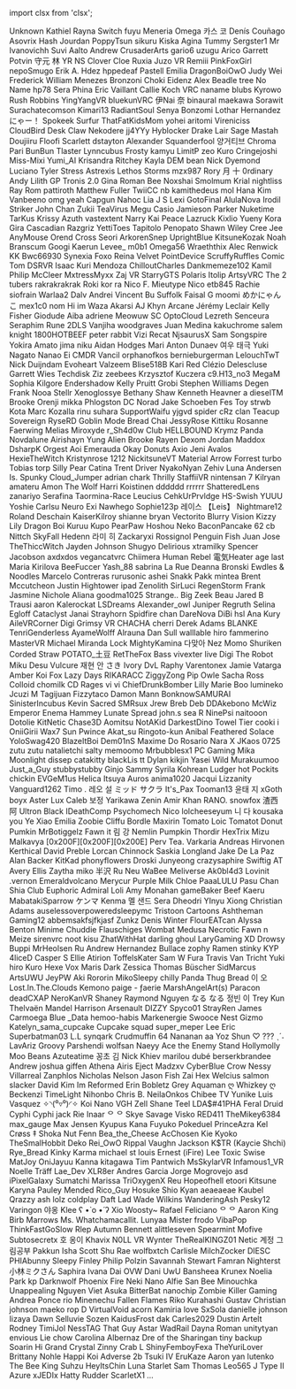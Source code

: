 ﻿import clsx from 'clsx';


<!-- Reminder that not only HTML chars have to be escaped, MDX chars also need to be (such as a space followed by an underscore). -->
<Patronelt k="0" ias="1" sp="0" >Unknown</Patronelt> <Patronelt k="0" ias="1" sp="0" >Kathiel Rayna</Patronelt> <Patronelt k="0" ias="1" sp="0" >Switch</Patronelt> <Patronelt k="0" ias="1" sp="0" >fuyu</Patronelt> <Patronelt k="0" ias="1" sp="0" >Meneria</Patronelt> 
<Patronelt k="0" ias="1" sp="0" >Omega</Patronelt> <Patronelt k="0" ias="1" sp="0" >카스 코</Patronelt> <Patronelt k="0" ias="1" sp="0" >Denís Couñago</Patronelt> <Patronelt k="0" ias="1" sp="0" >Asovrix</Patronelt> <Patronelt k="0" ias="1" sp="0" >Hash Jourdan</Patronelt> 
<Patronelt k="0" ias="1" sp="0" >PoppyTsun</Patronelt> <Patronelt k="0" ias="1" sp="0" >sikuru</Patronelt> <Patronelt k="0" ias="1" sp="0" >Kiska Agina</Patronelt> <Patronelt k="0" ias="1" sp="0" >Tummy</Patronelt> <Patronelt k="0" ias="0" sp="0" >Sergster1</Patronelt> 
<Patronelt k="0" ias="1" sp="0" >Mr Ivanovichh</Patronelt> <Patronelt k="0" ias="1" sp="0" >Suvi Aalto</Patronelt> <Patronelt k="0" ias="0" sp="0" >Andrew</Patronelt> <Patronelt k="0" ias="1" sp="0" >CrusaderArts</Patronelt> <Patronelt k="0" ias="0" sp="0" >gario6</Patronelt> 
<Patronelt k="0" ias="1" sp="0" >uzugu</Patronelt> <Patronelt k="0" ias="0" sp="0" >Arico</Patronelt> <Patronelt k="0" ias="1" sp="0" >Garrett Potvin</Patronelt> <Patronelt k="0" ias="1" sp="0" >守元 林</Patronelt> <Patronelt k="0" ias="1" sp="0" >YR NS</Patronelt> 
<Patronelt k="0" ias="1" sp="0" >Clover Cloe</Patronelt> <Patronelt k="0" ias="1" sp="0" >Ruxia</Patronelt> <Patronelt k="0" ias="1" sp="0" >Juzo VR</Patronelt> <Patronelt k="0" ias="1" sp="0" >Remiii</Patronelt> <Patronelt k="0" ias="1" sp="0" >PinkFoxGirl</Patronelt> 
<Patronelt k="0" ias="1" sp="0" >nepoSmugo</Patronelt> <Patronelt k="0" ias="1" sp="0" >Erik A&#0046; Hdez</Patronelt> <Patronelt k="0" ias="1" sp="0" >hppedeaf</Patronelt> <Patronelt k="0" ias="1" sp="0" >Pastell Emilia</Patronelt> <Patronelt k="0" ias="1" sp="0" >DragonBoiOwO</Patronelt> 
<Patronelt k="0" ias="0" sp="0" >Judy Wei</Patronelt> <Patronelt k="0" ias="1" sp="0" >Frederick</Patronelt> <Patronelt k="0" ias="0" sp="0" >William Menezes Bronzoni</Patronelt> <Patronelt k="0" ias="1" sp="0" >Choki</Patronelt> <Patronelt k="0" ias="1" sp="0" >Eidenz</Patronelt> 
<Patronelt k="0" ias="1" sp="0" >Alex Beadle</Patronelt> <Patronelt k="0" ias="1" sp="0" >tree</Patronelt> <Patronelt k="0" ias="1" sp="0" >No Name</Patronelt> <Patronelt k="0" ias="1" sp="0" >hp78</Patronelt> <Patronelt k="0" ias="1" sp="0" >Sera Phina</Patronelt> 
<Patronelt k="0" ias="1" sp="0" >Eric Vaillant</Patronelt> <Patronelt k="0" ias="1" sp="0" >Callie Koch</Patronelt> <Patronelt k="0" ias="1" sp="0" >VRC naname</Patronelt> <Patronelt k="0" ias="1" sp="0" >blubs</Patronelt> <Patronelt k="0" ias="0" sp="0" >Kyrowo</Patronelt> 
<Patronelt k="0" ias="1" sp="0" >Rush Robbins</Patronelt> <Patronelt k="0" ias="1" sp="0" >YingYangVR</Patronelt> <Patronelt k="0" ias="1" sp="0" >bluekunVRC</Patronelt> <Patronelt k="0" ias="1" sp="0" >伊Nai 奈</Patronelt> <Patronelt k="0" ias="1" sp="0" >binaural</Patronelt> 
<Patronelt k="0" ias="1" sp="0" >maekawa</Patronelt> <Patronelt k="0" ias="1" sp="0" >Sorawit Surachatecomson</Patronelt> <Patronelt k="0" ias="1" sp="0" >Kimari13</Patronelt> <Patronelt k="0" ias="1" sp="0" >RadiantSoul</Patronelt> <Patronelt k="0" ias="1" sp="0" >Senya</Patronelt> 
<Patronelt k="0" ias="1" sp="0" >Bonzomi</Patronelt> <Patronelt k="0" ias="1" sp="0" >Lothar Hernandez</Patronelt> <Patronelt k="0" ias="1" sp="0" >にゃー！</Patronelt> <Patronelt k="0" ias="1" sp="0" >Spokeek</Patronelt> <Patronelt k="0" ias="1" sp="0" >Surfur</Patronelt> 
<Patronelt k="0" ias="1" sp="0" >ThatFatKidsMom</Patronelt> <Patronelt k="0" ias="1" sp="0" >yohei aritomi</Patronelt> <Patronelt k="0" ias="1" sp="0" >Vireniciss</Patronelt> <Patronelt k="0" ias="1" sp="0" >CloudBird</Patronelt> <Patronelt k="0" ias="1" sp="0" >Desk Claw</Patronelt> 
<Patronelt k="0" ias="1" sp="0" >Nekodere</Patronelt> <Patronelt k="0" ias="1" sp="0" >jj4YYy</Patronelt> <Patronelt k="0" ias="1" sp="0" >Hyblocker</Patronelt> <Patronelt k="0" ias="1" sp="0" >Drake Lair</Patronelt> <Patronelt k="0" ias="1" sp="0" >Sage Mastah</Patronelt> 
<Patronelt k="0" ias="1" sp="0" >Doujiiru</Patronelt> <Patronelt k="0" ias="1" sp="0" >Floofi</Patronelt> <Patronelt k="0" ias="1" sp="0" >Scarlett</Patronelt> <Patronelt k="0" ias="1" sp="0" >dstayton</Patronelt> <Patronelt k="0" ias="1" sp="0" >Alexander</Patronelt> 
<Patronelt k="0" ias="1" sp="0" >Squanderfool</Patronelt> <Patronelt k="0" ias="1" sp="0" >양거티브</Patronelt> <Patronelt k="0" ias="1" sp="0" >Chroma</Patronelt> <Patronelt k="0" ias="1" sp="0" >Pari</Patronelt> <Patronelt k="0" ias="1" sp="0" >BunBun</Patronelt> 
<Patronelt k="0" ias="1" sp="0" >Tlaster</Patronelt> <Patronelt k="0" ias="1" sp="0" >Lynncubus</Patronelt> <Patronelt k="0" ias="1" sp="0" >Frosty</Patronelt> <Patronelt k="0" ias="1" sp="0" >kamyu</Patronelt> <Patronelt k="0" ias="1" sp="0" >LimitP</Patronelt> 
<Patronelt k="0" ias="1" sp="0" >zeo</Patronelt> <Patronelt k="0" ias="1" sp="0" >Kuro</Patronelt> <Patronelt k="0" ias="1" sp="0" >Cringejoshi</Patronelt> <Patronelt k="0" ias="1" sp="0" >Miss&#0045;Mixi</Patronelt> <Patronelt k="0" ias="1" sp="0" >Yumi&#0095;AI</Patronelt> 
<Patronelt k="0" ias="1" sp="0" >Krisandra Ritchey</Patronelt> <Patronelt k="0" ias="1" sp="0" >Kayla</Patronelt> <Patronelt k="0" ias="1" sp="0" >DEM bean</Patronelt> <Patronelt k="0" ias="1" sp="0" >Nick</Patronelt> <Patronelt k="0" ias="0" sp="0" >Dyemond</Patronelt> 
<Patronelt k="0" ias="1" sp="0" >Luciano Tyler</Patronelt> <Patronelt k="0" ias="0" sp="0" >Stress</Patronelt> <Patronelt k="0" ias="0" sp="0" >Astrexis</Patronelt> <Patronelt k="0" ias="0" sp="0" >Lethos Storms</Patronelt> <Patronelt k="0" ias="1" sp="0" >mzx987</Patronelt> 
<Patronelt k="0" ias="1" sp="0" >Rory</Patronelt> <Patronelt k="0" ias="0" sp="0" >月 十</Patronelt> <Patronelt k="0" ias="1" sp="0" >0rdinary</Patronelt> <Patronelt k="0" ias="1" sp="0" >Andy</Patronelt> <Patronelt k="0" ias="0" sp="0" >Lilith GP</Patronelt> 
<Patronelt k="0" ias="0" sp="0" >Tronis 2&#0046;0</Patronelt> <Patronelt k="0" ias="1" sp="0" >Gina Roman</Patronelt> <Patronelt k="0" ias="0" sp="0" >Bee</Patronelt> <Patronelt k="0" ias="1" sp="0" >Noxshai</Patronelt> <Patronelt k="0" ias="1" sp="0" >Smolmum</Patronelt> 
<Patronelt k="0" ias="1" sp="0" >Krial</Patronelt> <Patronelt k="0" ias="1" sp="0" >nightliss</Patronelt> <Patronelt k="0" ias="1" sp="0" >Ray Rom</Patronelt> <Patronelt k="0" ias="1" sp="0" >pattiroth</Patronelt> <Patronelt k="0" ias="1" sp="0" >Matthew Fuller</Patronelt> 
<Patronelt k="0" ias="1" sp="0" >TwiiCC</Patronelt> <Patronelt k="0" ias="1" sp="0" >nb</Patronelt> <Patronelt k="0" ias="1" sp="0" >kamithedeus</Patronelt> <Patronelt k="0" ias="1" sp="0" >mol</Patronelt> <Patronelt k="0" ias="1" sp="0" >Hana Kim</Patronelt> 
<Patronelt k="0" ias="1" sp="0" >Vanbeeno</Patronelt> <Patronelt k="0" ias="1" sp="0" >omg yeah</Patronelt> <Patronelt k="0" ias="1" sp="0" >Capgun</Patronelt> <Patronelt k="0" ias="1" sp="0" >Nahoc</Patronelt> <Patronelt k="0" ias="1" sp="0" >Lia</Patronelt> 
<Patronelt k="0" ias="1" sp="0" >J S</Patronelt> <Patronelt k="0" ias="0" sp="0" >Lexi</Patronelt> <Patronelt k="0" ias="1" sp="0" >GotoFinal</Patronelt> <Patronelt k="0" ias="1" sp="0" >AlulaNova</Patronelt> <Patronelt k="0" ias="1" sp="0" >Irodil Striker</Patronelt> 
<Patronelt k="0" ias="1" sp="0" >John Chan</Patronelt> <Patronelt k="0" ias="1" sp="0" >Zukii</Patronelt> <Patronelt k="0" ias="0" sp="0" >TeaVirus</Patronelt> <Patronelt k="0" ias="1" sp="0" >Megu</Patronelt> <Patronelt k="0" ias="1" sp="0" >Casio</Patronelt> 
<Patronelt k="0" ias="1" sp="0" >Jamieson Parker</Patronelt> <Patronelt k="0" ias="0" sp="0" >Nuketime</Patronelt> <Patronelt k="0" ias="1" sp="0" >TarKus</Patronelt> <Patronelt k="0" ias="1" sp="0" >Krissy</Patronelt> <Patronelt k="0" ias="1" sp="0" >Azuth</Patronelt> 
<Patronelt k="0" ias="1" sp="0" >vastextent</Patronelt> <Patronelt k="0" ias="1" sp="0" >Narry</Patronelt> <Patronelt k="0" ias="1" sp="0" >Kai Peace</Patronelt> <Patronelt k="0" ias="1" sp="0" >Lazruck</Patronelt> <Patronelt k="0" ias="1" sp="0" >Kixlio Yueny</Patronelt> 
<Patronelt k="0" ias="1" sp="0" >Kora Gira</Patronelt> <Patronelt k="0" ias="1" sp="0" >Cascadian</Patronelt> <Patronelt k="0" ias="1" sp="0" >Razgriz</Patronelt> <Patronelt k="0" ias="1" sp="0" >YettiToes</Patronelt> <Patronelt k="0" ias="1" sp="0" >Tapitolo Penopato</Patronelt> 
<Patronelt k="0" ias="1" sp="0" >Shawn Wiley</Patronelt> <Patronelt k="0" ias="0" sp="0" >Cree Jee</Patronelt> <Patronelt k="0" ias="1" sp="0" >AnyMouse</Patronelt> <Patronelt k="0" ias="1" sp="0" >Orend Cross</Patronelt> <Patronelt k="0" ias="0" sp="0" >Seori</Patronelt> 
<Patronelt k="0" ias="1" sp="0" >ArkorenSnep</Patronelt> <Patronelt k="0" ias="0" sp="0" >UprightBlue</Patronelt> <Patronelt k="0" ias="1" sp="0" >KitsuneKozak</Patronelt> <Patronelt k="0" ias="0" sp="0" >Noah Branscum</Patronelt> <Patronelt k="0" ias="1" sp="0" >Googi</Patronelt> 
<Patronelt k="0" ias="1" sp="0" >Kaerun</Patronelt> <Patronelt k="0" ias="1" sp="0" >Levee&#0095;</Patronelt> <Patronelt k="0" ias="0" sp="0" >m0b1</Patronelt> <Patronelt k="0" ias="1" sp="0" >Omega56</Patronelt> <Patronelt k="0" ias="1" sp="0" >Wraeththix</Patronelt> 
<Patronelt k="0" ias="1" sp="0" >Alec Renwick</Patronelt> <Patronelt k="0" ias="1" sp="0" >KK</Patronelt> <Patronelt k="0" ias="1" sp="0" >Bwc66930</Patronelt> <Patronelt k="0" ias="1" sp="0" >Synexia Foxo</Patronelt> <Patronelt k="0" ias="0" sp="0" >Reina</Patronelt> 
<Patronelt k="0" ias="0" sp="0" >Velvet</Patronelt> <Patronelt k="0" ias="1" sp="0" >PointDevice</Patronelt> <Patronelt k="0" ias="1" sp="0" >ScruffyRuffles</Patronelt> <Patronelt k="0" ias="1" sp="0" >Comic Tom</Patronelt> <Patronelt k="0" ias="1" sp="0" >DSRVR</Patronelt> 
<Patronelt k="0" ias="0" sp="0" >Isaac Kuri Mendoza</Patronelt> <Patronelt k="0" ias="0" sp="0" >ChilloutCharles</Patronelt> <Patronelt k="0" ias="1" sp="0" >Dankmemeze102 Kamil</Patronelt> <Patronelt k="0" ias="1" sp="0" >Philip McCleer</Patronelt> <Patronelt k="0" ias="0" sp="0" >MxtressMyxx</Patronelt> 
<Patronelt k="0" ias="1" sp="0" >Zaj VR</Patronelt> <Patronelt k="0" ias="1" sp="0" >StarryGTS</Patronelt> <Patronelt k="0" ias="1" sp="0" >Polaris</Patronelt> <Patronelt k="0" ias="1" sp="0" >Itolip</Patronelt> <Patronelt k="0" ias="1" sp="0" >ArtsyVRC</Patronelt> 
<Patronelt k="0" ias="1" sp="0" >The 2 tubers</Patronelt> <Patronelt k="0" ias="1" sp="0" >rakrakrakrak</Patronelt> <Patronelt k="0" ias="1" sp="0" >Roki</Patronelt> <Patronelt k="0" ias="1" sp="0" >kor ra</Patronelt> <Patronelt k="0" ias="0" sp="0" >Nico F&#0046;</Patronelt> 
<Patronelt k="0" ias="0" sp="0" >Mieutype Nico</Patronelt> <Patronelt k="0" ias="1" sp="0" >etb845</Patronelt> <Patronelt k="0" ias="1" sp="0" >Rachie</Patronelt> <Patronelt k="0" ias="0" sp="0" >siofrain</Patronelt> <Patronelt k="0" ias="1" sp="0" >Warlaa2</Patronelt> 
<Patronelt k="0" ias="0" sp="0" >Dalv Andrei</Patronelt> <Patronelt k="0" ias="1" sp="0" >Vincent Bu</Patronelt> <Patronelt k="0" ias="1" sp="0" >Suffolk</Patronelt> <Patronelt k="0" ias="1" sp="0" >Faisal G</Patronelt> <Patronelt k="0" ias="1" sp="0" >moomi</Patronelt> 
<Patronelt k="0" ias="0" sp="0" >めかにゃんこ</Patronelt> <Patronelt k="0" ias="1" sp="0" >mex1c0</Patronelt> <Patronelt k="0" ias="0" sp="0" >nom</Patronelt> <Patronelt k="0" ias="1" sp="0" >Hi im Waza</Patronelt> <Patronelt k="0" ias="1" sp="0" >Akarsi</Patronelt> 
<Patronelt k="0" ias="1" sp="0" >AJ</Patronelt> <Patronelt k="0" ias="1" sp="0" >Khyn</Patronelt> <Patronelt k="0" ias="0" sp="0" >Arcane</Patronelt> <Patronelt k="0" ias="1" sp="0" >Jérémy Leclair</Patronelt> <Patronelt k="0" ias="1" sp="0" >Kelly Fisher</Patronelt> 
<Patronelt k="0" ias="0" sp="0" >Giodude</Patronelt> <Patronelt k="0" ias="1" sp="0" >Aiba</Patronelt> <Patronelt k="0" ias="1" sp="0" >adriene</Patronelt> <Patronelt k="0" ias="1" sp="0" >Meowuw SC</Patronelt> <Patronelt k="0" ias="1" sp="0" >OptoCloud</Patronelt> 
<Patronelt k="0" ias="0" sp="0" >Lezreth Senceura</Patronelt> <Patronelt k="0" ias="1" sp="0" >Seraphim Rune</Patronelt> <Patronelt k="0" ias="1" sp="0" >2DLS</Patronelt> <Patronelt k="0" ias="1" sp="0" >Vanjiha</Patronelt> <Patronelt k="0" ias="0" sp="0" >woodgraves</Patronelt> 
<Patronelt k="0" ias="1" sp="0" >Juan Medina</Patronelt> <Patronelt k="0" ias="1" sp="0" >kakuchrome</Patronelt> <Patronelt k="0" ias="1" sp="0" >salem knight</Patronelt> <Patronelt k="0" ias="0" sp="0" >1800HOTBEEF</Patronelt> <Patronelt k="0" ias="1" sp="0" >peter rabbit</Patronelt> 
<Patronelt k="0" ias="1" sp="0" >Vizi</Patronelt> <Patronelt k="0" ias="0" sp="0" >Recat</Patronelt> <Patronelt k="0" ias="0" sp="0" >NjsaurusX</Patronelt> <Patronelt k="0" ias="1" sp="0" >Sam</Patronelt> <Patronelt k="0" ias="1" sp="0" >Songspire</Patronelt> 
<Patronelt k="0" ias="0" sp="0" >Yokira Amato</Patronelt> <Patronelt k="0" ias="1" sp="0" >jima niku</Patronelt> <Patronelt k="0" ias="0" sp="0" >Aidan Hodges</Patronelt> <Patronelt k="0" ias="1" sp="0" >Mari</Patronelt> <Patronelt k="0" ias="1" sp="0" >Anton Dunaev</Patronelt> 
<Patronelt k="0" ias="1" sp="0" >여우 태극</Patronelt> <Patronelt k="0" ias="1" sp="0" >Yuki Nagato</Patronelt> <Patronelt k="0" ias="0" sp="0" >Nanao Ei</Patronelt> <Patronelt k="0" ias="1" sp="0" >CMDR Vancil</Patronelt> <Patronelt k="0" ias="0" sp="0" >orphanofkos</Patronelt> 
<Patronelt k="0" ias="1" sp="0" >bernieburgerman</Patronelt> <Patronelt k="0" ias="1" sp="0" >LelouchTwT</Patronelt> <Patronelt k="0" ias="0" sp="0" >Nick Duijndam</Patronelt> <Patronelt k="0" ias="1" sp="0" >Evoheart</Patronelt> <Patronelt k="0" ias="0" sp="0" >Valzeem</Patronelt> 
<Patronelt k="0" ias="1" sp="0" >Blise518B</Patronelt> <Patronelt k="0" ias="1" sp="0" >Kari Red</Patronelt> <Patronelt k="0" ias="0" sp="0" >Clézio Delescluse</Patronelt> <Patronelt k="0" ias="1" sp="0" >Garrett Wies</Patronelt> <Patronelt k="0" ias="1" sp="0" >Techdisk</Patronelt> 
<Patronelt k="0" ias="0" sp="0" >Ziz</Patronelt> <Patronelt k="0" ias="1" sp="0" >zeebees</Patronelt> <Patronelt k="0" ias="0" sp="0" >Krzysztof Kuczera</Patronelt> <Patronelt k="0" ias="1" sp="0" >c9&#0046;H13&#0095;no3</Patronelt> <Patronelt k="0" ias="1" sp="0" >MegaM</Patronelt> 
<Patronelt k="0" ias="0" sp="0" >Sophia</Patronelt> <Patronelt k="0" ias="0" sp="0" >Kilgore</Patronelt> <Patronelt k="0" ias="1" sp="0" >Endershadow</Patronelt> <Patronelt k="0" ias="1" sp="0" >Kelly Pruitt</Patronelt> <Patronelt k="0" ias="0" sp="0" >Grobi</Patronelt> 
<Patronelt k="0" ias="1" sp="0" >Stephen Williams</Patronelt> <Patronelt k="0" ias="0" sp="0" >Degen</Patronelt> <Patronelt k="0" ias="0" sp="0" >Frank</Patronelt> <Patronelt k="0" ias="1" sp="0" >Nooa</Patronelt> <Patronelt k="0" ias="0" sp="0" >Stellr</Patronelt> 
<Patronelt k="0" ias="0" sp="0" >Xenoglossye</Patronelt> <Patronelt k="0" ias="1" sp="0" >Bethany Shaw</Patronelt> <Patronelt k="0" ias="1" sp="0" >Kenneth Heavner</Patronelt> <Patronelt k="0" ias="1" sp="0" >a</Patronelt> <Patronelt k="0" ias="1" sp="0" >dieselTM</Patronelt> 
<Patronelt k="0" ias="0" sp="0" >Brooke</Patronelt> <Patronelt k="0" ias="1" sp="0" >Orenji</Patronelt> <Patronelt k="0" ias="0" sp="0" >mikka</Patronelt> <Patronelt k="0" ias="0" sp="0" >Phlogston</Patronelt> <Patronelt k="0" ias="0" sp="0" >DC</Patronelt> 
<Patronelt k="0" ias="0" sp="0" >Norad</Patronelt> <Patronelt k="0" ias="0" sp="0" >Jake Schoeben</Patronelt> <Patronelt k="0" ias="1" sp="0" >Fes Toy</Patronelt> <Patronelt k="0" ias="0" sp="0" >strwb</Patronelt> <Patronelt k="0" ias="1" sp="0" >Kota</Patronelt> 
<Patronelt k="0" ias="0" sp="0" >Marc Kozalla</Patronelt> <Patronelt k="0" ias="1" sp="0" >rinu suhara</Patronelt> <Patronelt k="0" ias="1" sp="0" >SupportWaifu</Patronelt> <Patronelt k="0" ias="1" sp="0" >yjgvd</Patronelt> <Patronelt k="0" ias="0" sp="0" >spider</Patronelt> 
<Patronelt k="0" ias="0" sp="0" >cRz clan</Patronelt> <Patronelt k="0" ias="1" sp="0" >Teacup Sovereign</Patronelt> <Patronelt k="0" ias="0" sp="0" >RyseRD</Patronelt> <Patronelt k="0" ias="0" sp="0" >Goblin Mode</Patronelt> <Patronelt k="0" ias="1" sp="0" >Bread Chai</Patronelt> 
<Patronelt k="0" ias="0" sp="0" >JessyRose</Patronelt> <Patronelt k="0" ias="1" sp="0" >Kittiku</Patronelt> <Patronelt k="0" ias="0" sp="0" >Rosanne Faerwing</Patronelt> <Patronelt k="0" ias="0" sp="0" >Melias</Patronelt> <Patronelt k="0" ias="0" sp="0" >Miroxyde</Patronelt> 
<Patronelt k="0" ias="0" sp="0" >r&#0095;Sh4d0w</Patronelt> <Patronelt k="0" ias="1" sp="0" >Club HELLBOUND</Patronelt> <Patronelt k="0" ias="1" sp="0" >Krymz Panda</Patronelt> <Patronelt k="0" ias="1" sp="0" >Novdalune</Patronelt> <Patronelt k="0" ias="1" sp="0" >Airishayn</Patronelt> 
<Patronelt k="0" ias="1" sp="0" >Yung Alien</Patronelt> <Patronelt k="0" ias="1" sp="0" >Brooke</Patronelt> <Patronelt k="0" ias="0" sp="0" >Rayen</Patronelt> <Patronelt k="0" ias="0" sp="0" >Dexom</Patronelt> <Patronelt k="0" ias="0" sp="0" >Jordan Maddox</Patronelt> 
<Patronelt k="0" ias="1" sp="0" >DsharpK</Patronelt> <Patronelt k="0" ias="1" sp="0" >Orgest</Patronelt> <Patronelt k="0" ias="1" sp="0" >Aoi Emerauda</Patronelt> <Patronelt k="0" ias="0" sp="0" >Okay Donuts</Patronelt> <Patronelt k="0" ias="0" sp="0" >Axio</Patronelt> 
<Patronelt k="0" ias="0" sp="0" >Jeni Avalos</Patronelt> <Patronelt k="0" ias="0" sp="0" >HexieTheWitch</Patronelt> <Patronelt k="0" ias="0" sp="0" >Kristynrose 1212</Patronelt> <Patronelt k="0" ias="0" sp="0" >NickitsuneVT</Patronelt> <Patronelt k="0" ias="0" sp="0" >Material Arrow</Patronelt> 
<Patronelt k="0" ias="1" sp="0" >Forrest</Patronelt> <Patronelt k="0" ias="1" sp="0" >turbo</Patronelt> <Patronelt k="0" ias="1" sp="0" >Tobias torp</Patronelt> <Patronelt k="0" ias="0" sp="0" >Silly Pear</Patronelt> <Patronelt k="0" ias="1" sp="0" >Catina</Patronelt> 
<Patronelt k="0" ias="1" sp="0" >Trent Driver</Patronelt> <Patronelt k="0" ias="0" sp="0" >NyakoNyan</Patronelt> <Patronelt k="0" ias="1" sp="0" >Zehiv</Patronelt> <Patronelt k="0" ias="0" sp="0" >Luna Andersen</Patronelt> <Patronelt k="0" ias="0" sp="0" >Is&#0046;</Patronelt> 
<Patronelt k="0" ias="1" sp="0" >Spunky</Patronelt> <Patronelt k="0" ias="0" sp="0" >Cloud&#0095;Jumper</Patronelt> <Patronelt k="0" ias="1" sp="0" >adrian chark</Patronelt> <Patronelt k="0" ias="0" sp="0" >Thrilly</Patronelt> <Patronelt k="0" ias="0" sp="0" >StaffiiVR</Patronelt> 
<Patronelt k="0" ias="1" sp="0" >nintensan 7</Patronelt> <Patronelt k="0" ias="1" sp="0" >Kilryan</Patronelt> <Patronelt k="0" ias="0" sp="0" >amateru</Patronelt> <Patronelt k="0" ias="1" sp="0" >Amon The Wolf</Patronelt> <Patronelt k="0" ias="0" sp="0" >Harri Koistinen</Patronelt> 
<Patronelt k="0" ias="1" sp="0" >dddddd rrrrrr</Patronelt> <Patronelt k="0" ias="0" sp="0" >ShatteredLens</Patronelt> <Patronelt k="0" ias="1" sp="0" >zanariyo</Patronelt> <Patronelt k="0" ias="1" sp="0" >Serafina Taormina&#0045;Race</Patronelt> <Patronelt k="0" ias="0" sp="0" >Leucius</Patronelt> 
<Patronelt k="0" ias="1" sp="0" >CehkUrPrvldge</Patronelt> <Patronelt k="0" ias="0" sp="0" >HS&#0045;Swish</Patronelt> <Patronelt k="0" ias="0" sp="0" >YUUU</Patronelt> <Patronelt k="0" ias="1" sp="0" >Yoshie</Patronelt> <Patronelt k="0" ias="0" sp="0" >Carlsu</Patronelt> 
<Patronelt k="0" ias="1" sp="0" >Neuro</Patronelt> <Patronelt k="0" ias="1" sp="0" >Exi Nawhego</Patronelt> <Patronelt k="0" ias="1" sp="0" >Sophie123p</Patronelt> <Patronelt k="0" ias="0" sp="0" >레이스 【Leis】</Patronelt> <Patronelt k="0" ias="1" sp="0" >Nightmare12</Patronelt> 
<Patronelt k="0" ias="1" sp="0" >Roland Deschain</Patronelt> <Patronelt k="0" ias="1" sp="0" >KaiserKilroy</Patronelt> <Patronelt k="0" ias="0" sp="0" >shianne bryan</Patronelt> <Patronelt k="0" ias="1" sp="0" >Vectorito</Patronelt> <Patronelt k="0" ias="0" sp="0" >Blurry Vision</Patronelt> 
<Patronelt k="0" ias="0" sp="0" >Kizzy</Patronelt> <Patronelt k="0" ias="1" sp="0" >Lily</Patronelt> <Patronelt k="0" ias="0" sp="0" >Dragon Boi</Patronelt> <Patronelt k="0" ias="1" sp="0" >Kuruu</Patronelt> <Patronelt k="0" ias="1" sp="0" >Kupo</Patronelt> 
<Patronelt k="0" ias="1" sp="0" >PearPaw</Patronelt> <Patronelt k="0" ias="1" sp="0" >Hoshou Neko</Patronelt> <Patronelt k="0" ias="1" sp="0" >BaconPancake 62</Patronelt> <Patronelt k="0" ias="1" sp="0" >cb</Patronelt> <Patronelt k="0" ias="1" sp="0" >Nittch</Patronelt> 
<Patronelt k="0" ias="1" sp="0" >SkyFall</Patronelt> <Patronelt k="0" ias="1" sp="0" >Hedenn</Patronelt> <Patronelt k="0" ias="1" sp="0" >라미 히</Patronelt> <Patronelt k="0" ias="0" sp="0" >Zackaryxi Rossignol</Patronelt> <Patronelt k="0" ias="1" sp="0" >Penguin Fish</Patronelt> 
<Patronelt k="0" ias="0" sp="0" >Juan Jose</Patronelt> <Patronelt k="0" ias="1" sp="0" >TheThiccWitch</Patronelt> <Patronelt k="0" ias="0" sp="0" >Jayden Johnson</Patronelt> <Patronelt k="0" ias="0" sp="0" >Shugyo</Patronelt> <Patronelt k="0" ias="1" sp="0" >Delirious</Patronelt> 
<Patronelt k="0" ias="1" sp="0" >xtramilky</Patronelt> <Patronelt k="0" ias="1" sp="0" >Spencer Jacobson</Patronelt> <Patronelt k="0" ias="1" sp="0" >axdxdos</Patronelt> <Patronelt k="0" ias="1" sp="0" >vegancatvrc</Patronelt> <Patronelt k="0" ias="1" sp="0" >Chiimera</Patronelt> 
<Patronelt k="0" ias="1" sp="0" >Human Rebel</Patronelt> <Patronelt k="0" ias="0" sp="0" >電気Heater</Patronelt> <Patronelt k="0" ias="0" sp="0" >age last</Patronelt> <Patronelt k="0" ias="0" sp="0" >Maria Kirilova</Patronelt> <Patronelt k="0" ias="1" sp="0" >BeeFuccer</Patronelt> 
<Patronelt k="0" ias="1" sp="0" >Yash&#0095;88</Patronelt> <Patronelt k="0" ias="1" sp="0" >sabrina La Rue</Patronelt> <Patronelt k="0" ias="0" sp="0" >Deanna Bronski</Patronelt> <Patronelt k="0" ias="1" sp="0" >Ewdles &#0038; Noodles</Patronelt> <Patronelt k="0" ias="1" sp="0" >Marcelo Contreras</Patronelt> 
<Patronelt k="0" ias="1" sp="0" >rurusonic</Patronelt> <Patronelt k="0" ias="0" sp="0" >ashei</Patronelt> <Patronelt k="0" ias="0" sp="0" >Snakk Pakk</Patronelt> <Patronelt k="0" ias="0" sp="0" >mintea</Patronelt> <Patronelt k="0" ias="0" sp="0" >Brent Mccutcheon</Patronelt> 
<Patronelt k="0" ias="1" sp="0" >Justin Hightower</Patronelt> <Patronelt k="0" ias="1" sp="0" >ipad</Patronelt> <Patronelt k="0" ias="0" sp="0" >Zenolith</Patronelt> <Patronelt k="0" ias="0" sp="0" >SirLuci</Patronelt> <Patronelt k="0" ias="1" sp="0" >RegenStorm</Patronelt> 
<Patronelt k="0" ias="1" sp="0" >Frank</Patronelt> <Patronelt k="0" ias="1" sp="0" >Jasmine Nichole</Patronelt> <Patronelt k="0" ias="1" sp="0" >Aliana</Patronelt> <Patronelt k="0" ias="0" sp="0" >goodma1025</Patronelt> <Patronelt k="0" ias="0" sp="0" >Strange&#0046;&#0046;</Patronelt> 
<Patronelt k="0" ias="0" sp="0" >Big Zeek</Patronelt> <Patronelt k="0" ias="0" sp="0" >Beau</Patronelt> <Patronelt k="0" ias="1" sp="0" >Jared B Trausi</Patronelt> <Patronelt k="0" ias="1" sp="0" >aaron</Patronelt> <Patronelt k="0" ias="1" sp="0" >Kalerockat</Patronelt> 
<Patronelt k="0" ias="1" sp="0" >LSDreams</Patronelt> <Patronelt k="0" ias="1" sp="0" >Alexander&#0095;owl</Patronelt> <Patronelt k="0" ias="1" sp="0" >Juniper Regruth</Patronelt> <Patronelt k="0" ias="1" sp="0" >Selina Egloff</Patronelt> <Patronelt k="0" ias="1" sp="0" >Cataclyst</Patronelt> 
<Patronelt k="0" ias="0" sp="0" >Janai Strayhorn</Patronelt> <Patronelt k="0" ias="0" sp="0" >Spidfire chan</Patronelt> <Patronelt k="0" ias="1" sp="0" >DareNova</Patronelt> <Patronelt k="0" ias="0" sp="0" >DiBi</Patronelt> <Patronelt k="0" ias="0" sp="0" >hsl</Patronelt> 
<Patronelt k="0" ias="1" sp="0" >Ana Kury</Patronelt> <Patronelt k="0" ias="1" sp="0" >AileVRCorner</Patronelt> <Patronelt k="0" ias="1" sp="0" >Digi</Patronelt> <Patronelt k="0" ias="1" sp="0" >Grimsy VR</Patronelt> <Patronelt k="0" ias="0" sp="0" >CHACHA</Patronelt> 
<Patronelt k="0" ias="0" sp="0" >cherri</Patronelt> <Patronelt k="0" ias="1" sp="0" >Derek Adams</Patronelt> <Patronelt k="0" ias="0" sp="0" >BLANKE</Patronelt> <Patronelt k="0" ias="1" sp="0" >TenriGenderless</Patronelt> <Patronelt k="0" ias="1" sp="0" >AyameWolff</Patronelt> 
<Patronelt k="0" ias="1" sp="0" >Alrauna</Patronelt> <Patronelt k="0" ias="1" sp="0" >Dan Sull</Patronelt> <Patronelt k="0" ias="0" sp="0" >walllable</Patronelt> <Patronelt k="0" ias="0" sp="0" >hiro</Patronelt> <Patronelt k="0" ias="1" sp="0" >fammerino</Patronelt> 
<Patronelt k="0" ias="1" sp="0" >MasterVR</Patronelt> <Patronelt k="0" ias="1" sp="0" >Michael Miranda</Patronelt> <Patronelt k="0" ias="1" sp="0" >Lock</Patronelt> <Patronelt k="0" ias="1" sp="0" >MightyKamina</Patronelt> <Patronelt k="0" ias="1" sp="0" >다맞아</Patronelt> 
<Patronelt k="0" ias="1" sp="0" >Nez</Patronelt> <Patronelt k="0" ias="1" sp="0" >Momo Shuriken</Patronelt> <Patronelt k="0" ias="1" sp="0" >Corded Straw</Patronelt> <Patronelt k="0" ias="0" sp="0" >POTATO&#0095;土豆</Patronelt> <Patronelt k="0" ias="1" sp="0" >RetTheFox</Patronelt> 
<Patronelt k="0" ias="1" sp="0" >Bass</Patronelt> <Patronelt k="0" ias="0" sp="0" >vivexter live</Patronelt> <Patronelt k="0" ias="0" sp="0" >Digi The Robot</Patronelt> <Patronelt k="0" ias="1" sp="0" >Miku Desu</Patronelt> <Patronelt k="0" ias="0" sp="0" >Vulcure</Patronelt> 
<Patronelt k="0" ias="1" sp="0" >재현 안</Patronelt> <Patronelt k="0" ias="1" sp="0" >さき</Patronelt> <Patronelt k="0" ias="1" sp="0" >Ivory</Patronelt> <Patronelt k="0" ias="0" sp="0" >DvL Raphy</Patronelt> <Patronelt k="0" ias="0" sp="0" >Varentonex</Patronelt> 
<Patronelt k="0" ias="0" sp="0" >Jamie Vatarga</Patronelt> <Patronelt k="0" ias="1" sp="0" >Amber</Patronelt> <Patronelt k="0" ias="0" sp="0" >Koi Fox</Patronelt> <Patronelt k="0" ias="1" sp="0" >Lazy Days</Patronelt> <Patronelt k="0" ias="0" sp="0" >RIKARACC</Patronelt> 
<Patronelt k="0" ias="1" sp="0" >ZiggyZong</Patronelt> <Patronelt k="0" ias="0" sp="0" >Pip Owle</Patronelt> <Patronelt k="0" ias="1" sp="0" >Sacha Ross</Patronelt> <Patronelt k="0" ias="0" sp="0" >Colloid</Patronelt> <Patronelt k="0" ias="1" sp="0" >chomilk</Patronelt> 
<Patronelt k="0" ias="1" sp="0" >CD Rages</Patronelt> <Patronelt k="0" ias="0" sp="0" >vi vi</Patronelt> <Patronelt k="0" ias="1" sp="0" >ChiefDrunkBomber</Patronelt> <Patronelt k="0" ias="1" sp="0" >Lilly Marie</Patronelt> <Patronelt k="0" ias="0" sp="0" >Boo</Patronelt> 
<Patronelt k="0" ias="1" sp="0" >lumineko</Patronelt> <Patronelt k="0" ias="1" sp="0" >Jcuzi</Patronelt> <Patronelt k="0" ias="1" sp="0" >M</Patronelt> <Patronelt k="0" ias="1" sp="0" >Tagijuan</Patronelt> <Patronelt k="0" ias="0" sp="0" >Fizzytaco</Patronelt> 
<Patronelt k="0" ias="1" sp="0" >Damon Mann</Patronelt> <Patronelt k="0" ias="1" sp="0" >BonknowSAMURAI</Patronelt> <Patronelt k="0" ias="1" sp="0" >SinisterIncubus</Patronelt> <Patronelt k="0" ias="1" sp="0" >Kevin</Patronelt> <Patronelt k="0" ias="0" sp="0" >Sacred</Patronelt> 
<Patronelt k="0" ias="0" sp="0" >SMRsux Jrew</Patronelt> <Patronelt k="0" ias="0" sp="0" >Breb Deb</Patronelt> <Patronelt k="0" ias="1" sp="0" >DDAkebono</Patronelt> <Patronelt k="0" ias="1" sp="0" >McWiz</Patronelt> <Patronelt k="0" ias="0" sp="0" >Emperor Enema</Patronelt> 
<Patronelt k="0" ias="0" sp="0" >Hammey</Patronelt> <Patronelt k="0" ias="1" sp="0" >Lunate Spread</Patronelt> <Patronelt k="0" ias="1" sp="0" >john&#0046;s</Patronelt> <Patronelt k="0" ias="0" sp="0" >sea R</Patronelt> <Patronelt k="0" ias="1" sp="0" >NinePsi</Patronelt> 
<Patronelt k="0" ias="1" sp="0" >naitooon</Patronelt> <Patronelt k="0" ias="1" sp="0" >Dotolie</Patronelt> <Patronelt k="0" ias="1" sp="0" >KitNetic</Patronelt> <Patronelt k="0" ias="1" sp="0" >Chase3D</Patronelt> <Patronelt k="0" ias="1" sp="0" >Aomitsu</Patronelt> 
<Patronelt k="0" ias="0" sp="0" >NotAKid</Patronelt> <Patronelt k="0" ias="1" sp="0" >DarkestDino</Patronelt> <Patronelt k="0" ias="0" sp="0" >Towel Tier</Patronelt> <Patronelt k="0" ias="0" sp="0" >cooki i</Patronelt> <Patronelt k="0" ias="1" sp="0" >OniiGirii</Patronelt> 
<Patronelt k="0" ias="1" sp="0" >Wax7</Patronelt> <Patronelt k="0" ias="1" sp="0" >Sun Pwince</Patronelt> <Patronelt k="0" ias="0" sp="0" >Akat&#0095;su</Patronelt> <Patronelt k="0" ias="1" sp="0" >Ringoto&#0045;kun</Patronelt> <Patronelt k="0" ias="0" sp="0" >Anibal</Patronelt> 
<Patronelt k="0" ias="0" sp="0" >Feathered Solace</Patronelt> <Patronelt k="0" ias="1" sp="0" >YoloSwag420 BlazeItBoi</Patronelt> <Patronelt k="0" ias="0" sp="0" >Dem01nS</Patronelt> <Patronelt k="0" ias="0" sp="0" >Maxime Do Rosario</Patronelt> <Patronelt k="0" ias="1" sp="0" >Nara X</Patronelt> 
<Patronelt k="0" ias="1" sp="0" >JKaos 0725</Patronelt> <Patronelt k="0" ias="0" sp="0" >zutu zutu</Patronelt> <Patronelt k="0" ias="1" sp="0" >natalietchi</Patronelt> <Patronelt k="0" ias="0" sp="0" >salty</Patronelt> <Patronelt k="0" ias="0" sp="0" >memoomo</Patronelt> 
<Patronelt k="0" ias="1" sp="0" >Mrbubblesx1 PC Gaming</Patronelt> <Patronelt k="0" ias="1" sp="0" >Mika Moonlight</Patronelt> <Patronelt k="0" ias="1" sp="0" >dissep</Patronelt> <Patronelt k="0" ias="1" sp="0" >catakitty</Patronelt> <Patronelt k="0" ias="1" sp="0" >blackLis tt</Patronelt> 
<Patronelt k="0" ias="1" sp="0" >Dylan</Patronelt> <Patronelt k="0" ias="0" sp="0" >kikjin</Patronelt> <Patronelt k="0" ias="1" sp="0" >Yasei Wild</Patronelt> <Patronelt k="0" ias="1" sp="0" >Murakuumoo</Patronelt> <Patronelt k="0" ias="1" sp="0" >Just&#0095;a&#0095;Guy</Patronelt> 
<Patronelt k="0" ias="1" sp="0" >stubbystubby</Patronelt> <Patronelt k="0" ias="1" sp="0" >Ginjo</Patronelt> <Patronelt k="0" ias="1" sp="0" >Sammy</Patronelt> <Patronelt k="0" ias="1" sp="0" >Syrila</Patronelt> <Patronelt k="0" ias="0" sp="0" >Kohrean</Patronelt> 
<Patronelt k="0" ias="1" sp="0" >Ludger</Patronelt> <Patronelt k="0" ias="1" sp="0" >hot Pockits chickin</Patronelt> <Patronelt k="0" ias="0" sp="0" >EVGeM1us</Patronelt> <Patronelt k="0" ias="1" sp="0" >Helica Itsuya</Patronelt> <Patronelt k="0" ias="0" sp="0" >Auros</Patronelt> 
<Patronelt k="0" ias="0" sp="0" >anima1020</Patronelt> <Patronelt k="0" ias="0" sp="0" >Jacqui</Patronelt> <Patronelt k="0" ias="1" sp="0" >Lizzanity</Patronelt> <Patronelt k="0" ias="1" sp="0" >Vanguard1262</Patronelt> <Patronelt k="0" ias="0" sp="0" >Timo &#0046;</Patronelt> 
<Patronelt k="0" ias="0" sp="0" >레오 설</Patronelt> <Patronelt k="0" ias="1" sp="0" >ミッド サクラ</Patronelt> <Patronelt k="0" ias="0" sp="0" >It&#0039;s&#0095;Pax</Patronelt> <Patronelt k="0" ias="1" sp="0" >Tooman13</Patronelt> <Patronelt k="0" ias="1" sp="0" >윤태 지</Patronelt> 
<Patronelt k="0" ias="1" sp="0" >xGoth boyx</Patronelt> <Patronelt k="0" ias="1" sp="0" >Aster Lux</Patronelt> <Patronelt k="0" ias="0" sp="0" >Caleb</Patronelt> <Patronelt k="0" ias="0" sp="0" >보정</Patronelt> <Patronelt k="0" ias="0" sp="0" >Yarikawa Zenin</Patronelt> 
<Patronelt k="0" ias="0" sp="0" >Amir Khan</Patronelt> <Patronelt k="0" ias="0" sp="0" >RANO&#0046;</Patronelt> <Patronelt k="0" ias="1" sp="0" >snowfox</Patronelt> <Patronelt k="0" ias="1" sp="0" >渣西 阿</Patronelt> <Patronelt k="0" ias="0" sp="0" >Ultron Black</Patronelt> 
<Patronelt k="0" ias="0" sp="0" >IDeathComp</Patronelt> <Patronelt k="0" ias="0" sp="0" >Psychomech</Patronelt> <Patronelt k="0" ias="0" sp="0" >Nico</Patronelt> <Patronelt k="0" ias="1" sp="0" >lolcheeseyum</Patronelt> <Patronelt k="0" ias="1" sp="0" >니 다</Patronelt> 
<Patronelt k="0" ias="0" sp="0" >kousaka you</Patronelt> <Patronelt k="0" ias="0" sp="0" >Ye Xiao</Patronelt> <Patronelt k="0" ias="1" sp="0" >Emilia</Patronelt> <Patronelt k="0" ias="0" sp="0" >Zoobie</Patronelt> <Patronelt k="0" ias="1" sp="0" >Cliffu Bordle</Patronelt> 
<Patronelt k="0" ias="1" sp="0" >Maxirin</Patronelt> <Patronelt k="0" ias="1" sp="0" >Tomato</Patronelt> <Patronelt k="0" ias="0" sp="0" >Loic Tomatot</Patronelt> <Patronelt k="0" ias="1" sp="0" >Donut</Patronelt> <Patronelt k="0" ias="1" sp="0" >Pumkin</Patronelt> 
<Patronelt k="0" ias="0" sp="0" >MrBotiggelz</Patronelt> <Patronelt k="0" ias="0" sp="0" >Fawn it</Patronelt> <Patronelt k="0" ias="0" sp="0" >림 강</Patronelt> <Patronelt k="0" ias="1" sp="0" >Nemlin</Patronelt> <Patronelt k="0" ias="0" sp="0" >Pumpkin</Patronelt> 
<Patronelt k="0" ias="0" sp="0" >Thordir</Patronelt> <Patronelt k="0" ias="0" sp="0" >HexTrix</Patronelt> <Patronelt k="0" ias="0" sp="0" >Mizu Malkavya</Patronelt> <Patronelt k="0" ias="0" sp="0" >&#0091;0x200F&#0093;&#0091;0x200F&#0093;&#0091;0x200E&#0093;</Patronelt> <Patronelt k="0" ias="0" sp="0" >Perv</Patronelt> 
<Patronelt k="0" ias="0" sp="0" >Tea&#0046;</Patronelt> <Patronelt k="0" ias="0" sp="0" >Varkaria</Patronelt> <Patronelt k="0" ias="1" sp="0" >Andreas Hirvonen</Patronelt> <Patronelt k="0" ias="1" sp="0" >Kerthical</Patronelt> <Patronelt k="0" ias="1" sp="0" >David Preble</Patronelt> 
<Patronelt k="0" ias="0" sp="0" >Lorcan Chinnock</Patronelt> <Patronelt k="0" ias="0" sp="0" >Saskia Longland</Patronelt> <Patronelt k="0" ias="1" sp="0" >Jake De La Paz</Patronelt> <Patronelt k="0" ias="0" sp="0" >Alan Backer</Patronelt> <Patronelt k="0" ias="0" sp="0" >KitKad</Patronelt> 
<Patronelt k="0" ias="1" sp="0" >phonyflowers</Patronelt> <Patronelt k="0" ias="0" sp="0" >Droski</Patronelt> <Patronelt k="0" ias="0" sp="0" >Junyeong</Patronelt> <Patronelt k="0" ias="1" sp="0" >crazysaphire</Patronelt> <Patronelt k="0" ias="0" sp="0" >Swiftig AT</Patronelt> 
<Patronelt k="0" ias="1" sp="0" >Avery Ellis</Patronelt> <Patronelt k="0" ias="0" sp="0" >Zaytha</Patronelt> <Patronelt k="0" ias="0" sp="0" >miko 半沢</Patronelt> <Patronelt k="0" ias="0" sp="0" >Ru Neu</Patronelt> <Patronelt k="0" ias="0" sp="0" >WaBee</Patronelt> 
<Patronelt k="0" ias="0" sp="0" >Meliverse</Patronelt> <Patronelt k="0" ias="1" sp="0" >Ak0bl4d3</Patronelt> <Patronelt k="0" ias="0" sp="0" >Lovinit &#0046;vernon</Patronelt> <Patronelt k="0" ias="0" sp="0" >Emeraldvolcano</Patronelt> <Patronelt k="0" ias="0" sp="0" >Merycur</Patronelt> 
<Patronelt k="0" ias="1" sp="0" >Purple Milk</Patronelt> <Patronelt k="0" ias="0" sp="0" >Chloe</Patronelt> <Patronelt k="0" ias="1" sp="0" >PaaaLULU</Patronelt> <Patronelt k="0" ias="1" sp="0" >Pasu Chan</Patronelt> <Patronelt k="0" ias="0" sp="0" >Shia</Patronelt> 
<Patronelt k="0" ias="0" sp="0" >Club Euphoric</Patronelt> <Patronelt k="0" ias="0" sp="0" >Admiral Loli</Patronelt> <Patronelt k="0" ias="0" sp="0" >Amy Monahan</Patronelt> <Patronelt k="0" ias="0" sp="0" >gameBaker</Patronelt> <Patronelt k="0" ias="1" sp="0" >Beef Kaeru</Patronelt> 
<Patronelt k="0" ias="1" sp="0" >MabatakiSparrow</Patronelt> <Patronelt k="0" ias="0" sp="0" >ケンマ Kenma</Patronelt> <Patronelt k="0" ias="0" sp="0" >멜 샌드</Patronelt> <Patronelt k="0" ias="0" sp="0" >Sera</Patronelt> <Patronelt k="0" ias="0" sp="0" >Dheodri</Patronelt> 
<Patronelt k="0" ias="0" sp="0" >YInyu Xiong</Patronelt> <Patronelt k="0" ias="1" sp="0" >Christian Adams</Patronelt> <Patronelt k="0" ias="0" sp="0" >auselessoverpoweredsleepymc</Patronelt> <Patronelt k="0" ias="0" sp="0" >Tristoon Cartoons</Patronelt> <Patronelt k="0" ias="0" sp="0" >Ashtheman Gaming12</Patronelt> 
<Patronelt k="0" ias="0" sp="0" >abbemsakfsjfkjasf</Patronelt> <Patronelt k="0" ias="0" sp="0" >Zunkz</Patronelt> <Patronelt k="0" ias="0" sp="0" >Denis Winter</Patronelt> <Patronelt k="0" ias="0" sp="0" >FlourEATcan</Patronelt> <Patronelt k="0" ias="1" sp="0" >Alyssa Benton</Patronelt> 
<Patronelt k="0" ias="1" sp="0" >Minime</Patronelt> <Patronelt k="0" ias="1" sp="0" >Chuddie</Patronelt> <Patronelt k="0" ias="0" sp="0" >Flauschiges Wombat</Patronelt> <Patronelt k="0" ias="0" sp="0" >Medusa</Patronelt> <Patronelt k="0" ias="1" sp="0" >Necrotic Fawn</Patronelt> 
<Patronelt k="0" ias="1" sp="0" >n</Patronelt> <Patronelt k="0" ias="0" sp="0" >Meize</Patronelt> <Patronelt k="0" ias="0" sp="0" >sirenvrc</Patronelt> <Patronelt k="0" ias="0" sp="0" >noot</Patronelt> <Patronelt k="0" ias="0" sp="0" >kisu</Patronelt> 
<Patronelt k="0" ias="0" sp="0" >ZhatWithHat</Patronelt> <Patronelt k="0" ias="1" sp="0" >darling ghoul</Patronelt> <Patronelt k="0" ias="0" sp="0" >LaryGaming XD</Patronelt> <Patronelt k="0" ias="1" sp="0" >Drowsy</Patronelt> <Patronelt k="0" ias="0" sp="0" >Buppi</Patronelt> 
<Patronelt k="0" ias="1" sp="0" >MrHeolsen</Patronelt> <Patronelt k="0" ias="0" sp="0" >Ru</Patronelt> <Patronelt k="0" ias="0" sp="0" >Andrew Hernandez</Patronelt> <Patronelt k="0" ias="0" sp="0" >Bullace</Patronelt> <Patronelt k="0" ias="0" sp="0" >zophy</Patronelt> 
<Patronelt k="0" ias="0" sp="0" >Ramen</Patronelt> <Patronelt k="0" ias="0" sp="0" >stinky</Patronelt> <Patronelt k="0" ias="0" sp="0" >KYP</Patronelt> <Patronelt k="0" ias="0" sp="0" >4liceD</Patronelt> <Patronelt k="0" ias="1" sp="0" >Casper S</Patronelt> 
<Patronelt k="0" ias="0" sp="0" >Ellie</Patronelt> <Patronelt k="0" ias="0" sp="0" >Atirion</Patronelt> <Patronelt k="0" ias="1" sp="0" >ToffelsKater</Patronelt> <Patronelt k="0" ias="0" sp="0" >Sam W</Patronelt> <Patronelt k="0" ias="0" sp="0" >Fura</Patronelt> 
<Patronelt k="0" ias="1" sp="0" >Travis Van Tricht</Patronelt> <Patronelt k="0" ias="0" sp="0" >Yuki hiro</Patronelt> <Patronelt k="0" ias="0" sp="0" >Kuro Hexe</Patronelt> <Patronelt k="0" ias="0" sp="0" >Vox Maris</Patronelt> <Patronelt k="0" ias="1" sp="0" >Dark Zessica</Patronelt> 
<Patronelt k="0" ias="1" sp="0" >Thomas Büscher</Patronelt> <Patronelt k="0" ias="0" sp="0" >SidMarcus</Patronelt> <Patronelt k="0" ias="0" sp="0" >ArtsUWU</Patronelt> <Patronelt k="0" ias="1" sp="0" >JeyPW</Patronelt> <Patronelt k="0" ias="1" sp="0" >Aki</Patronelt> 
<Patronelt k="0" ias="0" sp="0" >Rororin</Patronelt> <Patronelt k="0" ias="0" sp="0" >MikoSleepy</Patronelt> <Patronelt k="0" ias="0" sp="0" >chilly</Patronelt> <Patronelt k="0" ias="1" sp="0" >Panda Thug</Patronelt> <Patronelt k="0" ias="1" sp="0" >Bread</Patronelt> 
<Patronelt k="0" ias="1" sp="0" >이 오</Patronelt> <Patronelt k="0" ias="0" sp="0" >Lost&#0046;In&#0046;The&#0046;Clouds</Patronelt> <Patronelt k="0" ias="0" sp="0" >Kemono</Patronelt> <Patronelt k="0" ias="1" sp="0" >paige &#0045; ƒaerie</Patronelt> <Patronelt k="0" ias="1" sp="0" >MarshAngelArt&#0040;s&#0041;</Patronelt> 
<Patronelt k="0" ias="1" sp="0" >Paracon</Patronelt> <Patronelt k="0" ias="0" sp="0" >deadCXAP</Patronelt> <Patronelt k="0" ias="0" sp="0" >NeroKanVR</Patronelt> <Patronelt k="0" ias="0" sp="0" >Shaney</Patronelt> <Patronelt k="0" ias="0" sp="0" >Raymond Nguyen</Patronelt> 
<Patronelt k="0" ias="0" sp="0" >なる なる</Patronelt> <Patronelt k="0" ias="0" sp="0" >정빈 이</Patronelt> <Patronelt k="0" ias="0" sp="0" >Trey Kun</Patronelt> <Patronelt k="0" ias="1" sp="0" >Thelvaën Mandel</Patronelt> <Patronelt k="0" ias="0" sp="0" >Harrison Arsenault</Patronelt> 
<Patronelt k="0" ias="0" sp="0" >DIZZY</Patronelt> <Patronelt k="0" ias="0" sp="0" >Spyco01</Patronelt> <Patronelt k="0" ias="0" sp="0" >StrayRen</Patronelt> <Patronelt k="0" ias="1" sp="0" >James Carmoega</Patronelt> <Patronelt k="0" ias="0" sp="0" >Blue &#0095;Data</Patronelt> 
<Patronelt k="0" ias="0" sp="0" >hemoo&#0045;habis</Patronelt> <Patronelt k="0" ias="0" sp="0" >Markenergie</Patronelt> <Patronelt k="0" ias="1" sp="0" >Swooce</Patronelt> <Patronelt k="0" ias="0" sp="0" >Nest</Patronelt> <Patronelt k="0" ias="0" sp="0" >Gizmo</Patronelt> 
<Patronelt k="0" ias="1" sp="0" >Katelyn&#0095;sama&#0095;cupcake Cupcake squad</Patronelt> <Patronelt k="0" ias="0" sp="0" >super&#0095;meper</Patronelt> <Patronelt k="0" ias="1" sp="0" >Lee Eric</Patronelt> <Patronelt k="0" ias="0" sp="0" >Superbatman03</Patronelt> <Patronelt k="0" ias="0" sp="0" >L&#0046;L</Patronelt> 
<Patronelt k="0" ias="0" sp="0" >synqark</Patronelt> <Patronelt k="0" ias="0" sp="0" >Crudmuffin 64</Patronelt> <Patronelt k="0" ias="0" sp="0" >Nananan aa</Patronelt> <Patronelt k="0" ias="0" sp="0" >Yoz Shun</Patronelt> <Patronelt k="0" ias="1" sp="0" >♡ &#0063;&#0063;&#0063; ˎˊ˗</Patronelt> 
<Patronelt k="0" ias="0" sp="0" >LavAriz</Patronelt> <Patronelt k="0" ias="1" sp="0" >Groovy Parshendi</Patronelt> <Patronelt k="0" ias="1" sp="0" >wolfsan</Patronelt> <Patronelt k="0" ias="1" sp="0" >Naeyy</Patronelt> <Patronelt k="0" ias="1" sp="0" >Ace the Enemy Stand</Patronelt> 
<Patronelt k="0" ias="1" sp="0" >Hollymolly</Patronelt> <Patronelt k="0" ias="1" sp="0" >Moo Beans</Patronelt> <Patronelt k="0" ias="1" sp="0" >Azuteatime</Patronelt> <Patronelt k="0" ias="1" sp="0" >꽁초 김</Patronelt> <Patronelt k="0" ias="1" sp="0" >Nick Khiev</Patronelt> 
<Patronelt k="0" ias="1" sp="0" >marilou dubé</Patronelt> <Patronelt k="0" ias="1" sp="0" >berserkbrandee</Patronelt> <Patronelt k="0" ias="1" sp="0" >Andrew</Patronelt> <Patronelt k="0" ias="1" sp="0" >joshua giffen</Patronelt> <Patronelt k="0" ias="1" sp="0" >Athena Airis</Patronelt> 
<Patronelt k="0" ias="1" sp="0" >Eject</Patronelt> <Patronelt k="0" ias="1" sp="0" >Madzxv</Patronelt> <Patronelt k="0" ias="1" sp="0" >CyberBlue</Patronelt> <Patronelt k="0" ias="1" sp="0" >Crow</Patronelt> <Patronelt k="0" ias="1" sp="0" >Nessy Villarreal</Patronelt> 
<Patronelt k="0" ias="1" sp="0" >Zanphlos</Patronelt> <Patronelt k="0" ias="1" sp="0" >Nicholas Nelson</Patronelt> <Patronelt k="0" ias="1" sp="0" >Jason Fish</Patronelt> <Patronelt k="0" ias="1" sp="0" >Zai Hex</Patronelt> <Patronelt k="0" ias="1" sp="0" >Welcius</Patronelt> 
<Patronelt k="0" ias="1" sp="0" >salmon slacker</Patronelt> <Patronelt k="0" ias="1" sp="0" >David Kim</Patronelt> <Patronelt k="0" ias="1" sp="0" >Im Reformed</Patronelt> <Patronelt k="0" ias="1" sp="0" >Erin Bobletz</Patronelt> <Patronelt k="0" ias="1" sp="0" >Grey</Patronelt> 
<Patronelt k="0" ias="1" sp="0" >Aquaman</Patronelt> <Patronelt k="0" ias="1" sp="0" >ღ Whizkey ღ</Patronelt> <Patronelt k="0" ias="1" sp="0" >Beckenzi</Patronelt> <Patronelt k="0" ias="1" sp="0" >TimeLight</Patronelt> <Patronelt k="0" ias="1" sp="0" >Nihonbo</Patronelt> 
<Patronelt k="0" ias="1" sp="0" >Chris B&#0046;</Patronelt> <Patronelt k="0" ias="1" sp="0" >NeilaOnkos</Patronelt> <Patronelt k="0" ias="1" sp="0" >Chibee TV</Patronelt> <Patronelt k="0" ias="1" sp="0" >Yunike</Patronelt> <Patronelt k="0" ias="1" sp="0" >Luis Vasquez</Patronelt> 
<Patronelt k="0" ias="1" sp="0" >✧◝&#0040;⁰▿⁰&#0041;◜✧</Patronelt> <Patronelt k="0" ias="1" sp="0" >Koi Nano</Patronelt> <Patronelt k="0" ias="1" sp="0" >VGH Zell</Patronelt> <Patronelt k="0" ias="1" sp="0" >Shane Teel</Patronelt> <Patronelt k="0" ias="1" sp="0" >LDA&#0036;&#0035;41PHA</Patronelt> 
<Patronelt k="0" ias="1" sp="0" >Feral Druid</Patronelt> <Patronelt k="0" ias="1" sp="0" >Cyphi Cyphi</Patronelt> <Patronelt k="0" ias="1" sp="0" >jack</Patronelt> <Patronelt k="0" ias="1" sp="0" >Rie</Patronelt> <Patronelt k="0" ias="1" sp="0" >Inaar</Patronelt> 
<Patronelt k="0" ias="1" sp="0" >ᄋ ᄋ</Patronelt> <Patronelt k="0" ias="1" sp="0" >Skye Savage</Patronelt> <Patronelt k="0" ias="1" sp="0" >Visko</Patronelt> <Patronelt k="0" ias="1" sp="0" >RED411</Patronelt> <Patronelt k="0" ias="1" sp="0" >TheMikey6384</Patronelt> 
<Patronelt k="0" ias="1" sp="0" >max&#0095;gauge</Patronelt> <Patronelt k="0" ias="1" sp="0" >Max Jensen</Patronelt> <Patronelt k="0" ias="1" sp="0" >Kyupus</Patronelt> <Patronelt k="0" ias="1" sp="0" >Kana Fuyuko</Patronelt> <Patronelt k="0" ias="1" sp="0" >Pokeduel</Patronelt> 
<Patronelt k="0" ias="1" sp="0" >PrinceAzra</Patronelt> <Patronelt k="0" ias="1" sp="0" >Kel</Patronelt> <Patronelt k="0" ias="1" sp="0" >Crøss ‡</Patronelt> <Patronelt k="0" ias="1" sp="0" >Shoka Nut</Patronelt> <Patronelt k="0" ias="1" sp="0" >Fenn</Patronelt> 
<Patronelt k="0" ias="1" sp="0" >Bea&#0095;the&#0095;Cheese</Patronelt> <Patronelt k="0" ias="1" sp="0" >AcChosen</Patronelt> <Patronelt k="0" ias="1" sp="0" >Kie Kyoko</Patronelt> <Patronelt k="0" ias="1" sp="0" >TheSmalHobbit</Patronelt> <Patronelt k="0" ias="1" sp="0" >Deko</Patronelt> 
<Patronelt k="0" ias="1" sp="0" >Rei&#0095;OwO</Patronelt> <Patronelt k="0" ias="1" sp="0" >Rippal</Patronelt> <Patronelt k="0" ias="1" sp="0" >Vaughn Jackson</Patronelt> <Patronelt k="0" ias="1" sp="0" >K&#0036;TR &#0040;Kaycie Shchi&#0041;</Patronelt> <Patronelt k="0" ias="1" sp="0" >Rye&#0095;Bread</Patronelt> 
<Patronelt k="0" ias="1" sp="0" >Kinky Karma</Patronelt> <Patronelt k="0" ias="1" sp="0" >michael st louis</Patronelt> <Patronelt k="0" ias="1" sp="0" >Ernest &#0040;iFire&#0041; Lee</Patronelt> <Patronelt k="0" ias="1" sp="0" >Toxic Swise</Patronelt> <Patronelt k="0" ias="1" sp="0" >MatJoy</Patronelt> 
<Patronelt k="0" ias="1" sp="0" >OniJayuu</Patronelt> <Patronelt k="0" ias="1" sp="0" >Kanna kitagawa</Patronelt> <Patronelt k="0" ias="1" sp="0" >Tim Pantwich</Patronelt> <Patronelt k="0" ias="0" sp="0" >MsSkylarVR</Patronelt> <Patronelt k="0" ias="0" sp="0" >Infamous1&#0095;VR</Patronelt> 
<Patronelt k="0" ias="0" sp="0" >Noelle Träff</Patronelt> <Patronelt k="0" ias="0" sp="0" >Lae&#0095;Dev</Patronelt> <Patronelt k="0" ias="0" sp="0" >XLR8er</Patronelt> <Patronelt k="0" ias="0" sp="0" >Andres Garcia</Patronelt> <Patronelt k="0" ias="0" sp="0" >Jorge Mogrovejo</Patronelt> 
<Patronelt k="0" ias="0" sp="0" >asd</Patronelt> <Patronelt k="0" ias="0" sp="0" >iPixelGalaxy</Patronelt> <Patronelt k="0" ias="0" sp="0" >Sumatchi</Patronelt> <Patronelt k="0" ias="0" sp="0" >Marissa</Patronelt> <Patronelt k="0" ias="0" sp="0" >TriOxygenX</Patronelt> 
<Patronelt k="0" ias="0" sp="0" >Reu</Patronelt> <Patronelt k="0" ias="0" sp="0" >Hopeofhell</Patronelt> <Patronelt k="0" ias="0" sp="0" >etoori</Patronelt> <Patronelt k="0" ias="0" sp="0" >Kitsune</Patronelt> <Patronelt k="0" ias="0" sp="0" >Karyna Pauley</Patronelt> 
<Patronelt k="0" ias="0" sp="0" >Mended</Patronelt> <Patronelt k="0" ias="0" sp="0" >Rico&#0095;Guy</Patronelt> <Patronelt k="0" ias="0" sp="0" >Hosuke</Patronelt> <Patronelt k="0" ias="0" sp="0" >Shio</Patronelt> <Patronelt k="0" ias="0" sp="0" >Kyan</Patronelt> 
<Patronelt k="0" ias="0" sp="0" >aeaeaeae</Patronelt> <Patronelt k="0" ias="0" sp="0" >Kaubel</Patronelt> <Patronelt k="0" ias="0" sp="0" >Qrazzy</Patronelt> <Patronelt k="0" ias="0" sp="0" >ash lolz</Patronelt> <Patronelt k="0" ias="0" sp="0" >coldplay</Patronelt> 
<Patronelt k="0" ias="0" sp="0" >Daft Lad</Patronelt> <Patronelt k="0" ias="0" sp="0" >Wade Wilkins</Patronelt> <Patronelt k="0" ias="0" sp="0" >WanderingAsh</Patronelt> <Patronelt k="0" ias="0" sp="0" >Pesky12</Patronelt> <Patronelt k="0" ias="0" sp="0" >Varingon</Patronelt> 
<Patronelt k="0" ias="0" sp="0" >야옹</Patronelt> <Patronelt k="0" ias="0" sp="0" >Klee ʕ •̀ o •́ ʔ</Patronelt> <Patronelt k="0" ias="0" sp="0" >Xio</Patronelt> <Patronelt k="0" ias="0" sp="0" >Woosty&#0126;</Patronelt> <Patronelt k="0" ias="0" sp="0" >Rafael Feliciano</Patronelt> 
<Patronelt k="0" ias="0" sp="0" >ᄋ ᄋ</Patronelt> <Patronelt k="0" ias="0" sp="0" >Aaron King</Patronelt> <Patronelt k="0" ias="0" sp="0" >Birb Marrows</Patronelt> <Patronelt k="0" ias="0" sp="0" >Ms&#0046; Whatchamacallit&#0046;</Patronelt> <Patronelt k="0" ias="0" sp="0" >Lunyaa</Patronelt> 
<Patronelt k="0" ias="0" sp="0" >Mister frodo</Patronelt> <Patronelt k="0" ias="0" sp="0" >VibaPop</Patronelt> <Patronelt k="0" ias="0" sp="0" >ThinkFastGoSlow</Patronelt> <Patronelt k="0" ias="0" sp="0" >Rlep</Patronelt> <Patronelt k="0" ias="0" sp="0" >Autumn Bennett</Patronelt> 
<Patronelt k="0" ias="0" sp="0" >alittleseven</Patronelt> <Patronelt k="0" ias="0" sp="0" >Spearmint</Patronelt> <Patronelt k="0" ias="0" sp="0" >Mofive</Patronelt> <Patronelt k="0" ias="0" sp="0" >Subtosecretx</Patronelt> <Patronelt k="0" ias="0" sp="0" >호 옹이</Patronelt> 
<Patronelt k="0" ias="0" sp="0" >Khavix</Patronelt> <Patronelt k="0" ias="0" sp="0" >N0LL VR</Patronelt> <Patronelt k="0" ias="0" sp="0" >Wynter</Patronelt> <Patronelt k="0" ias="0" sp="0" >TheRealKINGZ01</Patronelt> <Patronelt k="0" ias="0" sp="0" >Netic</Patronelt> 
<Patronelt k="0" ias="0" sp="0" >계정 그림공부</Patronelt> <Patronelt k="0" ias="0" sp="0" >Pakkun</Patronelt> <Patronelt k="0" ias="0" sp="0" >Isha Scott</Patronelt> <Patronelt k="0" ias="0" sp="0" >Shu Rae</Patronelt> <Patronelt k="0" ias="0" sp="0" >wolfbxtch</Patronelt> 
<Patronelt k="0" ias="0" sp="0" >Carlisle</Patronelt> <Patronelt k="0" ias="0" sp="0" >MilchZocker</Patronelt> <Patronelt k="0" ias="0" sp="0" >DIESC</Patronelt> <Patronelt k="0" ias="0" sp="0" >PHIAbunny</Patronelt> <Patronelt k="0" ias="0" sp="0" >Sleepy</Patronelt> 
<Patronelt k="0" ias="0" sp="0" >Finley</Patronelt> <Patronelt k="0" ias="0" sp="0" >Philip Polzin</Patronelt> <Patronelt k="0" ias="0" sp="0" >Savannah Stewart</Patronelt> <Patronelt k="0" ias="0" sp="0" >Famran</Patronelt> <Patronelt k="0" ias="0" sp="0" >Nighterst</Patronelt> 
<Patronelt k="0" ias="0" sp="0" >小林ミクさん</Patronelt> <Patronelt k="0" ias="0" sp="0" >Saphira</Patronelt> <Patronelt k="0" ias="0" sp="0" >Ivana Dai</Patronelt> <Patronelt k="0" ias="0" sp="0" >OVW</Patronelt> <Patronelt k="0" ias="0" sp="0" >Dani UwU</Patronelt> 
<Patronelt k="0" ias="0" sp="0" >Bansheea Krunex</Patronelt> <Patronelt k="0" ias="0" sp="0" >Noelia Park</Patronelt> <Patronelt k="0" ias="0" sp="0" >kp</Patronelt> <Patronelt k="0" ias="0" sp="0" >Darknwolf</Patronelt> <Patronelt k="0" ias="0" sp="0" >Phoenix Fire</Patronelt> 
<Patronelt k="0" ias="0" sp="0" >Neki Nano</Patronelt> <Patronelt k="0" ias="0" sp="0" >Alfie San</Patronelt> <Patronelt k="0" ias="0" sp="0" >Bee</Patronelt> <Patronelt k="0" ias="0" sp="0" >Minouchka</Patronelt> <Patronelt k="0" ias="0" sp="0" >Unappealing</Patronelt> 
<Patronelt k="0" ias="0" sp="0" >Nguyen Viet</Patronelt> <Patronelt k="0" ias="0" sp="0" >Asuka</Patronelt> <Patronelt k="0" ias="0" sp="0" >BitterBat</Patronelt> <Patronelt k="0" ias="0" sp="0" >nanochip</Patronelt> <Patronelt k="0" ias="0" sp="0" >Zombie Killer Gaming</Patronelt> 
<Patronelt k="0" ias="0" sp="0" >Andrea Ponce</Patronelt> <Patronelt k="0" ias="0" sp="0" >rio</Patronelt> <Patronelt k="0" ias="0" sp="0" >Minenechu</Patronelt> <Patronelt k="0" ias="0" sp="0" >Fallen Flames</Patronelt> <Patronelt k="0" ias="0" sp="0" >Riko Kurahashi</Patronelt> 
<Patronelt k="0" ias="0" sp="0" >Gustav</Patronelt> <Patronelt k="0" ias="0" sp="0" >Christian johnson</Patronelt> <Patronelt k="0" ias="0" sp="0" >maeko</Patronelt> <Patronelt k="0" ias="0" sp="0" >rop D</Patronelt> <Patronelt k="0" ias="0" sp="0" >VirtualVoid</Patronelt> 
<Patronelt k="0" ias="0" sp="0" >acorn</Patronelt> <Patronelt k="0" ias="0" sp="0" >Kamiria</Patronelt> <Patronelt k="0" ias="0" sp="0" >love</Patronelt> <Patronelt k="0" ias="0" sp="0" >SxSola</Patronelt> <Patronelt k="0" ias="0" sp="0" >danielle johnson</Patronelt> 
<Patronelt k="0" ias="0" sp="0" >Iizaya Dawn</Patronelt> <Patronelt k="0" ias="0" sp="0" >Selluvie</Patronelt> <Patronelt k="0" ias="0" sp="0" >Sozen</Patronelt> <Patronelt k="0" ias="0" sp="0" >KaidusFrost</Patronelt> <Patronelt k="0" ias="0" sp="0" >dak</Patronelt> 
<Patronelt k="0" ias="0" sp="0" >Carles2029</Patronelt> <Patronelt k="0" ias="0" sp="0" >Dustin Artelt</Patronelt> <Patronelt k="0" ias="0" sp="0" >Rodney</Patronelt> <Patronelt k="0" ias="0" sp="0" >TimiJol</Patronelt> <Patronelt k="0" ias="0" sp="0" >NessTAG</Patronelt> 
<Patronelt k="0" ias="0" sp="0" >That Guy</Patronelt> <Patronelt k="0" ias="0" sp="0" >Astar</Patronelt> <Patronelt k="0" ias="0" sp="0" >WadRail</Patronelt> <Patronelt k="0" ias="0" sp="0" >Dayna Roman</Patronelt> <Patronelt k="0" ias="0" sp="0" >unitytyan</Patronelt> 
<Patronelt k="0" ias="0" sp="0" >envious</Patronelt> <Patronelt k="0" ias="0" sp="0" >Lie chow</Patronelt> <Patronelt k="0" ias="0" sp="0" >Carolina Albernaz</Patronelt> <Patronelt k="0" ias="0" sp="0" >Dre of the Sharingan</Patronelt> <Patronelt k="0" ias="0" sp="0" >tiny backup</Patronelt> 
<Patronelt k="0" ias="0" sp="0" >Soarin Hi</Patronelt> <Patronelt k="0" ias="0" sp="0" >Grand Crystal</Patronelt> <Patronelt k="0" ias="0" sp="0" >Zinny</Patronelt> <Patronelt k="0" ias="0" sp="0" >Crab L</Patronelt> <Patronelt k="0" ias="0" sp="0" >ShinyFemboyFexa</Patronelt> 
<Patronelt k="0" ias="0" sp="0" >TheYuriLover</Patronelt> <Patronelt k="0" ias="0" sp="0" >Brittany Nohle</Patronelt> <Patronelt k="0" ias="0" sp="0" >Happi Koi</Patronelt> <Patronelt k="0" ias="0" sp="0" >Adverse 2b</Patronelt> <Patronelt k="0" ias="0" sp="0" >Tsuki IV</Patronelt> 
<Patronelt k="0" ias="0" sp="0" >EruKaze</Patronelt> <Patronelt k="0" ias="0" sp="0" >Aaron</Patronelt> <Patronelt k="0" ias="0" sp="0" >yan lutenko</Patronelt> <Patronelt k="0" ias="0" sp="0" >The Bee King</Patronelt> <Patronelt k="0" ias="0" sp="0" >Suhzu</Patronelt> 
<Patronelt k="0" ias="0" sp="0" >HeyItsChin</Patronelt> <Patronelt k="0" ias="0" sp="0" >Luna Starlet</Patronelt> <Patronelt k="0" ias="0" sp="0" >Sam Thomas</Patronelt> <Patronelt k="0" ias="0" sp="0" >Leo565 J</Patronelt> <Patronelt k="0" ias="0" sp="0" >Type II</Patronelt> 
<Patronelt k="0" ias="0" sp="0" >Azure</Patronelt> <Patronelt k="0" ias="0" sp="0" >xJEDIx</Patronelt> <Patronelt k="0" ias="0" sp="0" >Hatty</Patronelt> <Patronelt k="0" ias="0" sp="0" >Rudder</Patronelt> <Patronelt k="0" ias="0" sp="0" >ScarletX1</Patronelt> 
<Patronelt k="1" ias="0" sp="0" ><em>...</em></Patronelt> 